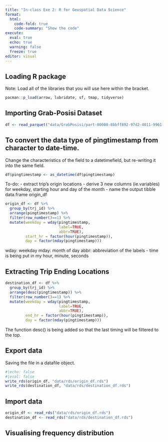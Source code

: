 ```yaml
---
title: "In-class Exe 2: R for Geospatial Data Science"
format:
  html:
    code-fold: true
    code-summary: "Show the code"
execute: 
  eval: true
  echo: true
  warning: false
  freeze: true
editor: visual
---
```


## Loading R package

Note: Load all of the libraries that you will use here within the bracket.

```r
pacman::p_load(arrow, lubridate, sf, tmap, tidyverse)
```

## Importing Grab-Posisi Dataset

```r
df <- read_parquet("data/GrabPosisi/part-00000-8bbff892-97d2-4011-9961-703e38972569.c000.snappy.parquet")
```

## To convert the data type of pingtimestamp from character to date-time.

Change the characteristics of the field to a datetimefield, but re-writing it into the same field.

```r
df$pingtimestamp <- as_datetime(df$pingtimestamp)
```

To-do: - extract trip's origin locations - derive 3 new columns (ie.variables) for weekday, starting hour and day of the month - name the output tibble data.frame origin_df

```r
origin_df <- df %>%
  group_by(trj_id) %>%
  arrange(pingtimestamp) %>%
  filter(row_number()==1) %>%
  mutate(weekday = wday(pingtimestamp,
                        label=TRUE,
                        abbr=TRUE),
         start_hr = factor(hour(pingtimestamp)),
         day = factor(mday(pingtimestamp)))
```

wday: weekday mday: month of day abbr: abbreviation of the labels - time is being put in my hour, minute, seconds

## Extracting Trip Ending Locations

```r
destination_df <- df %>%
  group_by(trj_id) %>%
  arrange(desc(pingtimestamp)) %>%
  filter(row_number()==1) %>%
  mutate(weekday = wday(pingtimestamp,
                        label=TRUE,
                        abbr=TRUE),
         end_hr = factor(hour(pingtimestamp)),
         day = factor(mday(pingtimestamp)))
```

The function desc() is being added so that the last timing will be filtered to the top.

## Export data

Saving the file in a datafile object.

```r
#|echo: false
#|eval: false
write_rds(origin_df, "data/rds/origin_df.rds")
write_rds(destination_df, "data/rds/destination_df.rds")
```

## Import data

```r
origin_df <- read_rds("data/rds/origin_df.rds")
destination_df <- read_rds("data/rds/destination_df.rds")
```

## Visualising frequency distribution
